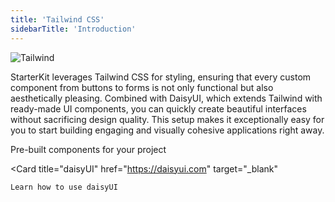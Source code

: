```yaml
---
title: 'Tailwind CSS'
sidebarTitle: 'Introduction'
---
```


<img src="/images/tailwind.png" alt="Tailwind" />

StarterKit leverages Tailwind CSS for styling, ensuring that every custom component from buttons to forms is not only functional but also aesthetically pleasing. Combined with DaisyUI, which extends Tailwind with ready-made UI components, you can quickly create beautiful interfaces without sacrificing design quality. This setup makes it exceptionally easy for you to start building engaging and visually cohesive applications right away.

<CardGroup cols={2}>
  <Card
    title="Components"
    href="/starterkit/components"
  >
    Pre-built components for your project
  </Card>

  <Card
    title="daisyUI"
    href="https://daisyui.com"
    target="_blank"
  >
    Learn how to use daisyUI
  </Card>
</CardGroup>
